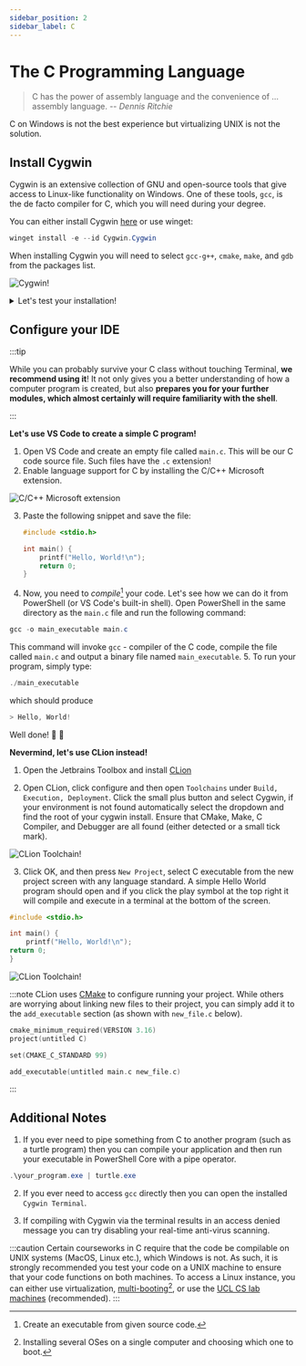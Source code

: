 ```yaml
---
sidebar_position: 2
sidebar_label: C
---
```



# The C Programming Language

> C has the power of assembly language and the convenience of … assembly language. -- _Dennis Ritchie_

C on Windows is not the best experience but virtualizing UNIX is not the solution.

## Install Cygwin

Cygwin is an extensive collection of GNU and open-source tools that give access to Linux-like functionality on Windows. One of these tools, `gcc`, is the de facto compiler for C, which you will need during your degree.

You can either install Cygwin [here](https://cygwin.com/install.html) or use winget:

```powershell
winget install -e --id Cygwin.Cygwin
```

When installing Cygwin you will need to select
`gcc-g++`, `cmake`, `make`, and `gdb` from the packages list.

![Cygwin!](/img//windows-cygwin.png)

<details>
<summary> Let's test your installation!</summary>

Type `gcc` in your shell. You should receive an `error: no input files` message.

If _not_, then follow the below instructions:

1. Go to the `cygwin` folder in your Files application.
2. Copy the complete path to the `cygwin/bin` directory.
3. Right-click "This PC" on the left sidebar.
4. Select Properties > Advanced > Environment Variables.
5. Navigate towards the PATH variable in System variables, click "Edit".
6. Click "New", and paste the copied `cygwin/bin` directory path.

Restart your shell or restart your computer for the changes to take effect.

</details>

## Configure your IDE

:::tip

While you can probably survive your C class without touching Terminal, **we recommend using it**!
It not only gives you a better understanding of how a computer program is created, but also **prepares you for your further modules, which almost certainly will require familiarity with the shell**.

:::

<Tabs>
<TabItem value="vs-code" label="VS Code" default>

**Let's use VS Code to create a simple C program!**

1. Open VS Code and create an empty file called `main.c`. This will be our C code source file. Such files have the `.c` extension!
2. Enable language support for C by installing the C/C++ Microsoft extension.

![C/C++ Microsoft extension](/img/c_extension.png)

3. Paste the following snippet and save the file:

   ```c
   #include <stdio.h>

   int main() {
       printf("Hello, World!\n");
       return 0;
   }
   ```

4. Now, you need to _compile_[^1] your code. Let's see how we can do it from PowerShell (or VS Code's built-in shell). Open PowerShell in the same directory as the `main.c` file and run the following command:

```powershell
gcc -o main_executable main.c
```

This command will invoke `gcc` - compiler of the C code, compile the file called `main.c` and output a binary file named `main_executable`. 5. To run your program, simply type:

```powershell
./main_executable
```

which should produce

```powershell
> Hello, World!
```

Well done! 🎉 🥳

</TabItem>

<TabItem value="jetbrains-clion" label="JetBrains CLion">

**Nevermind, let's use CLion instead!**

1. Open the Jetbrains Toolbox and install [CLion](https://www.jetbrains.com/clion/)

2. Open CLion, click configure and then open `Toolchains` under `Build, Execution, Deployment`. Click the small plus
   button and select Cygwin, if your environment is not found automatically select the dropdown and find the root of
   your cygwin install. Ensure that CMake, Make, C Compiler, and Debugger are all found (either detected or a
   small tick mark).

![CLion Toolchain!](/img/windows-c-toolchain.png)

3. Click OK, and then press `New Project`, select C executable from the new project screen with any language standard.
   A simple Hello World program should open and if you click the play symbol at the top right it will compile and execute
   in a terminal at the bottom of the screen.

```c
#include <stdio.h>

int main() {
    printf("Hello, World!\n");
return 0;
}
```

![CLion Toolchain!](/img/windows-c-run.png)

:::note
CLion uses [CMake](https://cmake.org) to configure running your project. While others are worrying about linking new files to their project, you can simply add it to the `add_executable` section (as shown with `new_file.c` below).

```c
cmake_minimum_required(VERSION 3.16)
project(untitled C)

set(CMAKE_C_STANDARD 99)

add_executable(untitled main.c new_file.c)
```

:::

</TabItem>
</Tabs>

## Additional Notes

1. If you ever need to pipe something from C to another program (such as a turtle program) then you can compile your
   application and then run your executable in PowerShell Core with a pipe operator.

```powershell
.\your_program.exe | turtle.exe
```

2. If you ever need to access `gcc` directly then you can open the installed `Cygwin Terminal`.

3. If compiling with Cygwin via the terminal results in an access denied message you can try disabling your real-time anti-virus scanning.

:::caution
Certain courseworks in C require that the code be compilable on UNIX systems (MacOS, Linux etc.), which Windows is not. As such, it is strongly recommended you test your code on a UNIX machine to ensure that your code functions on both machines. To access a Linux instance, you can either use virtualization, [multi-booting](https://en.wikipedia.org/wiki/Multi-booting)[^2], or use the [UCL CS lab machines](/docs/labs-availability) (recommended).
:::

[^1]: Create an executable from given source code.
[^2]: Installing several OSes on a single computer and choosing which one to boot.
